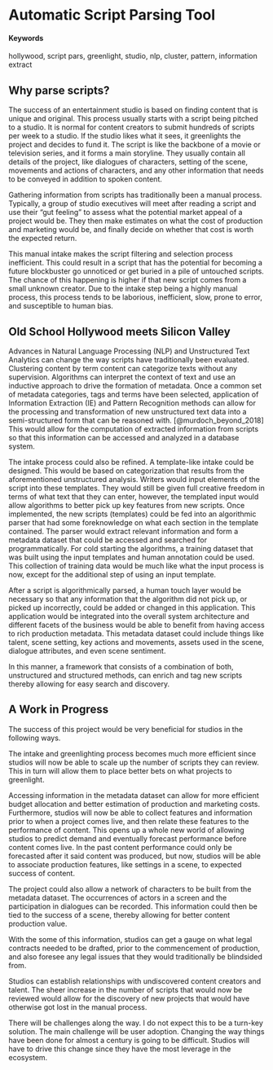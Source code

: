 # Automatic Script Parsing Tool

#### Keywords {-}
hollywood, script pars, greenlight, studio, nlp, cluster, pattern, information extract

## Why parse scripts?

The success of an entertainment studio is based on finding content that is unique and original. This process usually starts with a script being pitched to a studio. It is normal for content creators to submit hundreds of scripts per week to a studio. If the studio likes what it sees, it greenlights the project and decides to fund it. The script is like the backbone of a movie or television series, and it forms a main storyline. They usually contain all details of the project, like dialogues of characters, setting of the scene, movements and actions of characters, and any other information that needs to be conveyed in addition to spoken content. 

Gathering information from scripts has traditionally been a manual process. Typically, a group of studio executives will meet after reading a script and use their "gut feeling" to assess what the potential market appeal of a project would be. They then make estimates on what the cost of production and marketing would be, and finally decide on whether that cost is worth the expected return. 

This manual intake makes the script filtering and selection process inefficient. This could result in a script that has the potential for becoming a future blockbuster go unnoticed or get buried in a pile of untouched scripts. The chance of this happening is higher if that new script comes from a small unknown creator. Due to the intake step being a highly manual process, this process tends to be laborious, inefficient, slow, prone to error, and susceptible to human bias.

## Old School Hollywood meets Silicon Valley

Advances in Natural Language Processing (NLP) and Unstructured Text Analytics can change the way scripts have traditionally been evaluated. Clustering content by term content can categorize texts without any supervision. Algorithms can interpret the context of text and use an inductive approach to drive the formation of metadata. Once a common set of metadata categories, tags and terms have been selected, application of Information Extraction (IE) and Pattern Recognition methods can allow for the processing and transformation of new unstructured text data into a semi-structured
form that can be reasoned with. [@murdoch_beyond_2018] This would allow for the computation of extracted information from scripts so that this information can be accessed and analyzed in a database system.

The intake process could also be refined. A template-like intake could be designed. This would be based on categorization that results from the aforementioned unstructured analysis. Writers would input elements of the script into these templates. They would still be given full creative freedom in terms of what text that they can enter, however, the templated input would allow algorithms to better pick up key features from new scripts. Once implemented, the new scripts (templates) could be fed into an algorithmic parser that had some foreknowledge on what each section in the template contained. The parser would extract relevant information and form a metadata dataset that could be accessed and searched for programmatically. For cold starting the algorithms, a training dataset that was built using the input templates and human annotation could be used. This collection of training data would be much like what the input process is now, except for the additional step of using an input template. 

After a script is algorithmically parsed, a human touch layer would be necessary so that any information that the algorithm did not pick up, or picked up incorrectly, could be added or changed in this application. This application would be integrated into the overall system architecture and different facets of the business would be able to benefit from having access to rich production metadata. This metadata dataset could include things like talent, scene setting, key actions and movements, assets used in the scene, dialogue attributes, and even scene sentiment.

In this manner, a framework that consists of a combination of both, unstructured and structured methods, can enrich and tag new scripts thereby allowing for easy search and discovery.

## A Work in Progress

The success of this project would be very beneficial for studios in the following ways. 

The intake and greenlighting process becomes much more efficient since studios will now be able to scale up the number of scripts they can review. This in turn will allow them to place better bets on what projects to greenlight. 

Accessing information in the metadata dataset can allow for more efficient budget allocation and better estimation of production and marketing costs. Furthermore, studios will now be able to collect features and information prior to when a project comes live, and then relate these features to the performance of content. This opens up a whole new world of allowing studios to predict demand and eventually forecast performance before content comes live. In the past content performance could only be forecasted after it said content was produced, but now, studios will be able to associate production features, like settings in a scene, to expected success of content. 

The project could also allow a network of characters to be built from the metadata dataset. The occurrences of actors in a screen and the participation in dialogues can be recorded. This information could then be tied to the success of a scene, thereby allowing for better content production value. 

With the some of this information, studios can get a gauge on what legal contracts needed to be drafted, prior to the commencement of production, and also foresee any legal issues that they would traditionally be blindsided from.

Studios can establish relationships with undiscovered content creators and talent. The sheer increase in the number of scripts that would now be reviewed would allow for the discovery of new projects that would have otherwise got lost in the manual process.
 
There will be challenges along the way. I do not expect this to be a turn-key solution. The main challenge will be user adoption. Changing the way things have been done for almost a century is going to be difficult. Studios will have to drive this change since they have the most leverage in the ecosystem.